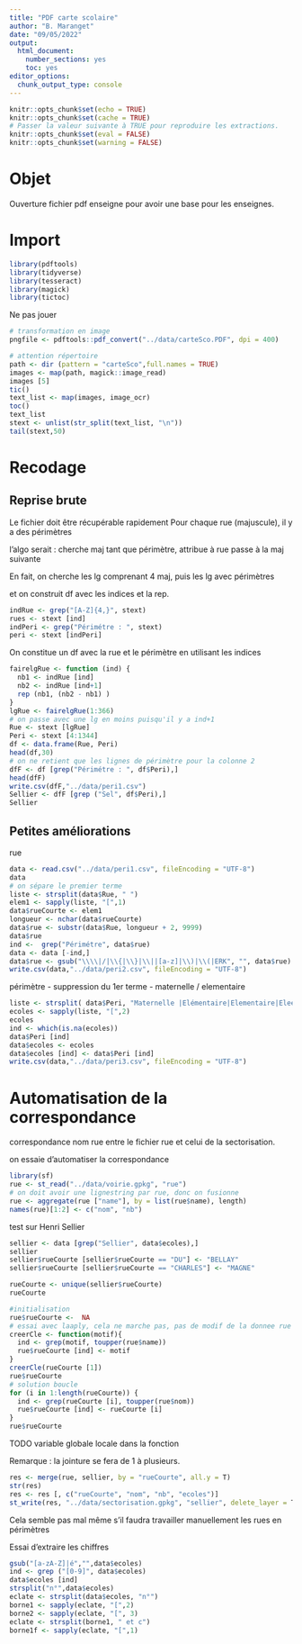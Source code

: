 ```yaml
---
title: "PDF carte scolaire"
author: "B. Maranget"
date: "09/05/2022"
output: 
  html_document: 
    number_sections: yes
    toc: yes
editor_options: 
  chunk_output_type: console
---
```



```r
knitr::opts_chunk$set(echo = TRUE)
knitr::opts_chunk$set(cache = TRUE)
# Passer la valeur suivante à TRUE pour reproduire les extractions.
knitr::opts_chunk$set(eval = FALSE)
knitr::opts_chunk$set(warning = FALSE)
```


# Objet

Ouverture fichier pdf enseigne pour avoir une base pour les enseignes.


# Import

```r
library(pdftools)
library(tidyverse)
library(tesseract)
library(magick)
library(tictoc)
```
Ne pas jouer

```r
# transformation en image
pngfile <- pdftools::pdf_convert("../data/carteSco.PDF", dpi = 400)
```


```r
# attention répertoire
path <- dir (pattern = "carteSco",full.names = TRUE)
images <- map(path, magick::image_read)
images [5]
tic()
text_list <- map(images, image_ocr)
toc()
text_list
stext <- unlist(str_split(text_list, "\n"))
tail(stext,50)
```

# Recodage

## Reprise brute

Le fichier doit être récupérable rapidement
Pour chaque rue (majuscule), il y a des périmètres

l'algo serait :
cherche maj
tant que périmètre, attribue à rue
passe à la maj suivante

En fait, on cherche les lg comprenant 4 maj, puis les lg avec périmètres

et on construit df avec les indices et la rep.

```r
indRue <- grep("[A-Z]{4,}", stext)
rues <- stext [ind]
indPeri <- grep("Périmétre : ", stext)
peri <- stext [indPeri]
```

On constitue un df avec la rue et le périmètre en utilisant les indices

```r
fairelgRue <- function (ind) {
  nb1 <- indRue [ind]
  nb2 <- indRue [ind+1]
  rep (nb1, (nb2 - nb1) )
} 
lgRue <- fairelgRue(1:366)
# on passe avec une lg en moins puisqu'il y a ind+1
Rue <- stext [lgRue]
Peri <- stext [4:1344]
df <- data.frame(Rue, Peri)
head(df,30)
# on ne retient que les lignes de périmètre pour la colonne 2
dfF <- df [grep("Périmétre : ", df$Peri),]
head(dfF)
write.csv(dfF,"../data/peri1.csv")
Sellier <- dfF [grep ("Sel", df$Peri),]
Sellier
```


## Petites améliorations

rue

```r
data <- read.csv("../data/peri1.csv", fileEncoding = "UTF-8")
data
# on sépare le premier terme
liste <- strsplit(data$Rue, " ")
elem1 <- sapply(liste, "[",1)
data$rueCourte <- elem1
longueur <- nchar(data$rueCourte)
data$rue <- substr(data$Rue, longueur + 2, 9999)
data$rue
ind <-  grep("Périmétre", data$rue)
data <- data [-ind,]
data$rue <- gsub("\\\\|/|\\{|\\}|\\||[a-z]|\\)|\\(|ERK", "", data$rue)
write.csv(data,"../data/peri2.csv", fileEncoding = "UTF-8")

```

périmètre
- suppression du 1er terme
- maternelle / elementaire

```r
liste <- strsplit( data$Peri, "Maternelle |Elémentaire|Elementaire|Eleémentaire")
ecoles <- sapply(liste, "[",2)
ecoles
ind <- which(is.na(ecoles))
data$Peri [ind]
data$ecoles <- ecoles
data$ecoles [ind] <- data$Peri [ind]
write.csv(data,"../data/peri3.csv", fileEncoding = "UTF-8")
```

# Automatisation de la correspondance

correspondance nom rue entre le fichier rue et celui de la sectorisation.

on essaie d'automatiser la correspondance

```r
library(sf)
rue <- st_read("../data/voirie.gpkg", "rue")
# on doit avoir une lignestring par rue, donc on fusionne
rue <- aggregate(rue ["name"], by = list(rue$name), length)
names(rue)[1:2] <- c("nom", "nb")
```


test sur Henri Sellier

```r
sellier <- data [grep("Sellier", data$ecoles),]
sellier
sellier$rueCourte [sellier$rueCourte == "DU"] <- "BELLAY"
sellier$rueCourte [sellier$rueCourte == "CHARLES"] <- "MAGNE"

rueCourte <- unique(sellier$rueCourte)
rueCourte

#initialisation
rue$rueCourte <-  NA
# essai avec laaply, cela ne marche pas, pas de modif de la donnee rue
creerCle <- function(motif){
  ind <- grep(motif, toupper(rue$name))
  rue$rueCourte [ind] <- motif
}
creerCle(rueCourte [1])
rue$rueCourte
# solution boucle
for (i in 1:length(rueCourte)) {
  ind <- grep(rueCourte [i], toupper(rue$nom))
  rue$rueCourte [ind] <- rueCourte [i]
}
rue$rueCourte
```

TODO variable globale locale dans la fonction

Remarque : la jointure se fera de 1 à plusieurs.

```r
res <- merge(rue, sellier, by = "rueCourte", all.y = T)
str(res)
res <- res [, c("rueCourte", "nom", "nb", "ecoles")]
st_write(res, "../data/sectorisation.gpkg", "sellier", delete_layer = T)
```


Cela semble pas mal même s'il faudra travailler manuellement les rues en périmètres

Essai d'extraire les chiffres


```r
gsub("[a-zA-Z]|é","",data$ecoles)
ind <- grep ("[0-9]", data$ecoles)
data$ecoles [ind]
strsplit("n°",data$ecoles)
eclate <- strsplit(data$ecoles, "n°")
borne1 <- sapply(eclate, "[",2)
borne2 <- sapply(eclate, "[", 3)
eclate <- strsplit(borne1, " et c") 
borne1f <- sapply(eclate, "[",1)

```

